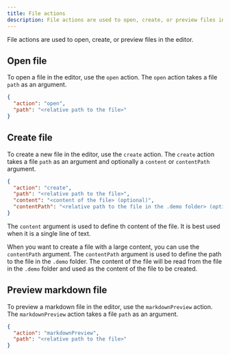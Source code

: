 ```yaml
---
title: File actions
description: File actions are used to open, create, or preview files in the editor.
---
```


File actions are used to open, create, or preview files in the editor.

## Open file

To open a file in the editor, use the `open` action. The `open` action takes a file `path` as an argument.

```json
{
  "action": "open",
  "path": "<relative path to the file>"
}
```

## Create file

To create a new file in the editor, use the `create` action. The `create` action takes a file `path` as an argument and optionally a `content` or `contentPath` argument.

```json
{
  "action": "create",
  "path": "<relative path to the file>",
  "content": "<content of the file> (optional)",
  "contentPath": "<relative path to the file in the .demo folder> (optional)"
}
```

The `content` argument is used to define th content of the file. It is best used when it is a single line of text.

When you want to create a file with a large content, you can use the `contentPath` argument. The `contentPath` argument is used to define the path to the file in the `.demo` folder. The content of the file will be read from the file in the `.demo` folder and used as the content of the file to be created.

## Preview markdown file

To preview a markdown file in the editor, use the `markdownPreview` action. The `markdownPreview` action takes a file `path` as an argument.

```json
{
  "action": "markdownPreview",
  "path": "<relative path to the file>"
}
```